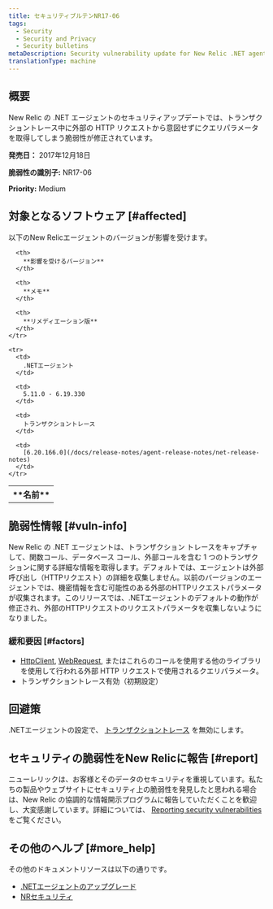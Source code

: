 ```yaml
---
title: セキュリティブルテンNR17-06
tags:
  - Security
  - Security and Privacy
  - Security bulletins
metaDescription: Security vulnerability update for New Relic .NET agent.
translationType: machine
---
```


## 概要

New Relic の .NET エージェントのセキュリティアップデートでは、トランザクショントレース中に外部の HTTP リクエストから意図せずにクエリパラメータを取得してしまう脆弱性が修正されています。

**発売日：** 2017年12月18日

**脆弱性の識別子:** NR17-06

**Priority:** Medium

## 対象となるソフトウェア [#affected]

以下のNew Relicエージェントのバージョンが影響を受けます。

<table>
  <tbody>
    <tr>
      <th>
        **名前**
      </th>

      <th>
        **影響を受けるバージョン**
      </th>

      <th>
        **メモ**
      </th>

      <th>
        **リメディエーション版**
      </th>
    </tr>

    <tr>
      <td>
        .NETエージェント
      </td>

      <td>
        5.11.0 - 6.19.330
      </td>

      <td>
        トランザクショントレース
      </td>

      <td>
        [6.20.166.0](/docs/release-notes/agent-release-notes/net-release-notes)
      </td>
    </tr>
  </tbody>
</table>

## 脆弱性情報 [#vuln-info]

New Relic の .NET エージェントは、トランザクション トレースをキャプチャして、関数コール、データベース コール、外部コールを含む 1 つのトランザクションに関する詳細な情報を取得します。デフォルトでは、エージェントは外部呼び出し（HTTPリクエスト）の詳細を収集しません。以前のバージョンのエージェントでは、機密情報を含む可能性のある外部のHTTPリクエストパラメータが収集されます。このリリースでは、.NETエージェントのデフォルトの動作が修正され、外部のHTTPリクエストのリクエストパラメータを収集しないようになりました。

### 緩和要因 [#factors]

* [HttpClient](https://msdn.microsoft.com/en-us/library/system.net.http.httpclient.aspx), [WebRequest](https://msdn.microsoft.com/en-us/library/system.net.webrequest.aspx), またはこれらのコールを使用する他のライブラリを使用して行われる外部 HTTP リクエストで使用されるクエリパラメータ。
* トランザクショントレース有効（初期設定）

## 回避策

.NETエージェントの設定で、 [トランザクショントレース](/docs/agents/net-agent/configuration/net-agent-configuration#transaction_tracer) を無効にします。

## セキュリティの脆弱性をNew Relicに報告 [#report]

ニューレリックは、お客様とそのデータのセキュリティを重視しています。私たちの製品やウェブサイトにセキュリティ上の脆弱性を発見したと思われる場合は、New Relic の協調的な情報開示プログラムに報告していただくことを歓迎し、大変感謝しています。詳細については、 [Reporting security vulnerabilities](/docs/security/new-relic-security/data-privacy/reporting-security-vulnerabilities) をご覧ください。

## その他のヘルプ [#more_help]

その他のドキュメントリソースは以下の通りです。

* [.NETエージェントのアップグレード](/docs/agents/net-agent/installation/update-net-agent)
* [NRセキュリティ](https://newrelic.com/security "新しいウィンドウにリンクが開きます。")